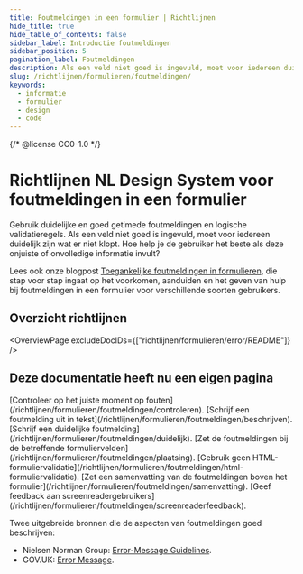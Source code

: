 ```yaml
---
title: Foutmeldingen in een formulier | Richtlijnen
hide_title: true
hide_table_of_contents: false
sidebar_label: Introductie foutmeldingen
sidebar_position: 5
pagination_label: Foutmeldingen
description: Als een veld niet goed is ingevuld, moet voor iedereen duidelijk zijn wat er niet klopt. Hoe help je de gebruiker het beste als die onjuiste of onvolledige informatie invult?
slug: /richtlijnen/formulieren/foutmeldingen/
keywords:
  - informatie
  - formulier
  - design
  - code
---
```


{/* @license CC0-1.0 */}


# Richtlijnen NL Design System voor foutmeldingen in een formulier

Gebruik duidelijke en goed getimede foutmeldingen en logische validatieregels. Als een veld niet goed is ingevuld, moet voor iedereen duidelijk zijn wat er niet klopt. Hoe help je de gebruiker het beste als deze onjuiste of onvolledige informatie invult?

Lees ook onze blogpost [Toegankelijke foutmeldingen in formulieren](/blog/toegankelijke-foutmeldingen-formulieren), die stap voor stap ingaat op het voorkomen, aanduiden en het geven van hulp bij foutmeldingen in een formulier voor verschillende soorten gebruikers.

## Overzicht richtlijnen

<OverviewPage excludeDocIDs={["richtlijnen/formulieren/error/README"]} />

## Deze documentatie heeft nu een eigen pagina

<FragmentRedirect id="controleer-op-het-juiste-moment-op-fouten">
  [Controleer op het juiste moment op fouten](/richtlijnen/formulieren/foutmeldingen/controleren).
</FragmentRedirect>
<FragmentRedirect id="schrijf-een-foutmelding-uit-in-tekst">
  [Schrijf een foutmelding uit in tekst](/richtlijnen/formulieren/foutmeldingen/beschrijven).
</FragmentRedirect>
<FragmentRedirect id="schrijf-een-duidelijke-foutmelding">
  [Schrijf een duidelijke foutmelding](/richtlijnen/formulieren/foutmeldingen/duidelijk).
</FragmentRedirect>
<FragmentRedirect id="zet-de-foutmeldingen-bij-de-betreffende-formuliervelden">
  [Zet de foutmeldingen bij de betreffende formuliervelden](/richtlijnen/formulieren/foutmeldingen/plaatsing).
</FragmentRedirect>
<FragmentRedirect id="gebruik-geen-html-formuliervalidatie">
  [Gebruik geen HTML-formuliervalidatie](/richtlijnen/formulieren/foutmeldingen/html-formuliervalidatie).
</FragmentRedirect>
<FragmentRedirect id="zet-een-samenvatting-van-de-foutmeldingen-boven-het-formulier">
  [Zet een samenvatting van de foutmeldingen boven het formulier](/richtlijnen/formulieren/foutmeldingen/samenvatting).
</FragmentRedirect>
<FragmentRedirect id="geef-feedback-aan-screenreadergebruikers">
  [Geef feedback aan screenreadergebruikers](/richtlijnen/formulieren/foutmeldingen/screenreaderfeedback).
</FragmentRedirect>

Twee uitgebreide bronnen die de aspecten van foutmeldingen goed beschrijven:

- Nielsen Norman Group: [<span lang="en">Error-Message Guidelines</span>](https://www.nngroup.com/articles/error-message-guidelines/).
- GOV.UK: [<span lang="en">Error Message</span>](https://design-system.service.gov.uk/components/error-message/).

<FooterInfo />
